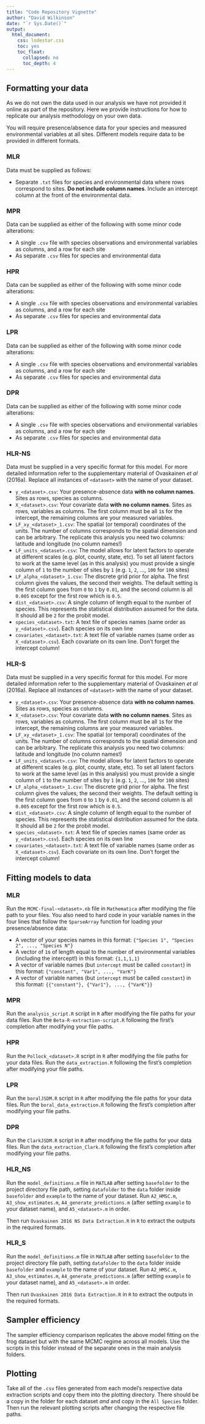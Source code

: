 ```yaml
---
title: "Code Repository Vignette"
author: "David Wilkinson"
date: "`r Sys.Date()`"
output: 
  html_document:
    css: lodestar.css
    toc: yes
    toc_float:
      collapsed: no
      toc_depth: 4
---
```


## Formatting your data

As we do not own the data used in our analysis we have not provided it online as part of the repository. Here we provide instructions for how to replicate our analysis methodology on your own data.

You will require presence/absence data for your species and measured environmental variables at all sites. Different models require data to be provided in different formats.

### MLR

Data must be supplied as follows:

+  Separate `.txt` files for species and environmental data where rows correspond to sites. **Do not include column names**. Include an intercept column at the front of the environmental data.

### MPR

Data can be supplied as either of the following with some minor code alterations:

+  A single `.csv` file with species observations and environmental variables as columns, and a row for each site
+  As separate `.csv` files for species and environmental data

### HPR

Data can be supplied as either of the following with some minor code alterations:

+  A single `.csv` file with species observations and environmental variables as columns, and a row for each site
+  As separate `.csv` files for species and environmental data

### LPR

Data can be supplied as either of the following with some minor code alterations:

+  A single `.csv` file with species observations and environmental variables as columns, and a row for each site
+  As separate `.csv` files for species and environmental data

### DPR

Data can be supplied as either of the following with some minor code alterations:

+  A single `.csv` file with species observations and environmental variables as columns, and a row for each site
+  As separate `.csv` files for species and environmental data

### HLR-NS

Data must be supplied in a very specific format for this model. For more detailed information refer to the supplementary material of Ovaskainen *et al* (2016a). Replace all instances of `<dataset>` with the name of your dataset.

+  `y_<dataset>.csv`: Your presence-absence data **with no column names**. Sites as rows, species as columns.
+  `X_<dataset>.csv`: Your covariate data **with no column names**. Sites as rows, variables as columns. The first column must be all `1`s for the intercept, the remaining columns are your measured variables.
+  `LF_xy_<dataset>_1.csv`: The spatial (or temporal) coordinates of the units. The number of columns corresponds to the spatial dimension and can be arbitrary. The replicate this analysis you need two columns: latitude and longitude (no column names!)
+  `LF_units_<dataset>.csv`: The model allows for latent factors to operate at different scales (e.g. plot, county, state, etc). To set all latent factors to work at the same level (as in this analysis) you must provide a single column of `1` to the number of sites by `1` (e.g. `1`, `2`, ..., `100` for `100` sites)
+  `LF_alpha_<dataset>_1.csv`: The discrete grid prior for alpha. The first column gives the values, the second their weights. The default setting is the first column goes from `0` to `1` by `0.01`, and the second column is all `0.005` except for the first row which is `0.5`.
+  `dist_<dataset>.csv`: A single column of length equal to the number of species. This represents the statistical distribution assumed for the data. It should all be `2` for the probit model.
+  `species_<dataset>.txt`: A text file of species names (same order as `y_<dataset>.csv`). Each species on its own line
+  `covariates_<dataset>.txt`: A text file of variable names (same order as `X_<dataset>.csv`). Each covariate on its own line. Don't forget the intercept column!

### HLR-S

Data must be supplied in a very specific format for this model. For more detailed information refer to the supplementary material of Ovaskainen *et al* (2016a). Replace all instances of `<dataset>` with the name of your dataset.

+  `y_<dataset>.csv`: Your presence-absence data **with no column names**. Sites as rows, species as columns.
+  `X_<dataset>.csv`: Your covariate data **with no column names**. Sites as rows, variables as columns. The first column must be all `1`s for the intercept, the remaining columns are your measured variables.
+  `LF_xy_<dataset>_1.csv`: The spatial (or temporal) coordinates of the units. The number of columns corresponds to the spatial dimension and can be arbitrary. The replicate this analysis you need two columns: latitude and longitude (no column names!)
+  `LF_units_<dataset>.csv`: The model allows for latent factors to operate at different scales (e.g. plot, county, state, etc). To set all latent factors to work at the same level (as in this analysis) you must provide a single column of `1` to the number of sites by `1` (e.g. `1`, `2`, ..., `100` for `100` sites)
+  `LF_alpha_<dataset>_1.csv`: The discrete grid prior for alpha. The first column gives the values, the second their weights. The default setting is the first column goes from `0` to `1` by `0.01`, and the second column is all `0.005` except for the first row which is `0.5`.
+  `dist_<dataset>.csv`: A single column of length equal to the number of species. This represents the statistical distribution assumed for the data. It should all be `2` for the probit model.
+  `species_<dataset>.txt`: A text file of species names (same order as `y_<dataset>.csv`). Each species on its own line
+  `covariates_<dataset>.txt`: A text file of variable names (same order as `X_<dataset>.csv`). Each covariate on its own line. Don't forget the intercept column!

## Fitting models to data

### MLR

Run the `MCMC-final-<dataset>.nb` file in `Mathematica` after modifying the file path to your files. You also need to hard code in your variable names in the four lines that follow the `SparseArray` function for loading your presence/absence data:

+  A vector of your species names in this format: `{"Species 1", "Species 2", ..., "Species N"}`
+  A vector of `1`s of length equal to the number of environmental variables (including the intercept!) in this format: `{1,1,1,1}`
+  A vector of variable names (but `intercept` must be called `constant`) in this format: `{"constant", "Var1", ..., "VarK"}`
+  A vector of variable names (but `intercept` must be called `constant`) in this format: `{{"constant"}, {"Var1"}, ..., {"VarK"}}`

### MPR

Run the `analysis_script.R` script in `R` after modifying the file paths for your data files. Run the `Beta-R-extraction-script.R` following the first's completion after modifying your file paths.

### HPR

Run the `Pollock_<dataset>.R` script in `R` after modifying the file paths for your data files. Run the `data_extraction.R` following the first's completion after modifying your file paths.

### LPR

Run the `boralJSDM.R` script in `R` after modifying the file paths for your data files. Run the `boral_data_extraction.R` following the first's completion after modifying your file paths.

### DPR

Run the `ClarkJSDM.R` script in `R` after modifying the file paths for your data files. Run the `data_extraction_Clark.R` following the first's completion after modifying your file paths.

### HLR_NS

Run the `model_definitions.m` file in `MATLAB` after setting `basefolder` to the project directory file path, setting `datafolder` to the `data` folder inside `basefolder` and `example` to the name of your dataset. Run `A2_HMSC.m`, `A3_show_estimates.m`, `A4_generate_predictions.m` (after setting `example` to your dataset name), and `A5_<dataset>.m` in order. 

Then run `Ovaskainen 2016 NS Data Extraction.R` in `R` to extract the outputs in the required formats.

### HLR_S

Run the `model_definitions.m` file in `MATLAB` after setting `basefolder` to the project directory file path, setting `datafolder` to the `data` folder inside `basefolder` and `example` to the name of your dataset. Run `A2_HMSC.m`, `A3_show_estimates.m`, `A4_generate_predictions.m` (after setting `example` to your dataset name), and `A5_<dataset>.m` in order. 

Then run `Ovaskainen 2016 Data Extraction.R` in `R` to extract the outputs in the required formats.

## Sampler efficiency

The sampler efficiency comparison replicates the above model fitting on the frog dataset but with the same MCMC regime across all models. Use the scripts in this folder instead of the separate ones in the main analysis folders.

## Plotting

Take all of the `.csv` files generated from each model's respective data extraction scripts and copy them into the plotting directory. There should be a copy in the folder for each dataset *and* and copy in the `All Species` folder. Then run the relevant plotting scripts after changing the respective file paths.
